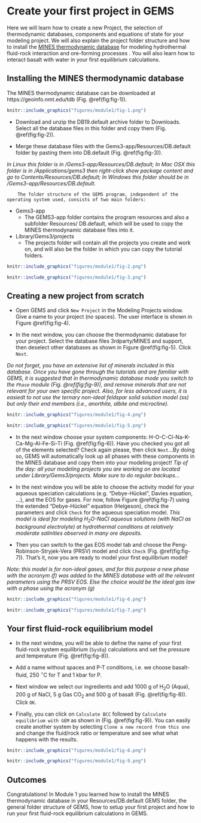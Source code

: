 # Create your first project in GEMS {#intro}

 Here we will learn how to create a new Project, the selection of thermodynamic databases, components and equations of state for your modeling project. We will also explain the project folder structure and how to install the [MINES thermodynamic database](https://geoinfo.nmt.edu/tdb) for modeling hydrothermal fluid-rock interaction and ore-forming processes . You will also learn how to interact basalt with water in your first equilibrium calculations.
 
## Installing the MINES thermodynamic database

The MINES thermodynamic database can be downloaded at https://geoinfo.nmt.edu/tdb (Fig. \@ref(fig:fig-1)).


```r
knitr::include_graphics("figures/module1/fig-1.png")
```


- Download and unzip the DB19.default archive folder to Downloads. Select all the database files in this folder and copy them (Fig. \@ref(fig:fig-2)).

- Merge these database files with the Gems3-app/Resources/DB.default folder by pasting them into DB.default (Fig. \@ref(fig:fig-3)). 
 	
_In Linux this folder is in /Gems3-app/Resources/DB.default; In Mac OSX this folder is in /Applications/gems3 then right-click show package content and go to Contents/Resources/DB.default; In Windows this folder should be in /Gems3-app/Resources/DB.default._
 	
 		The folder structure of the GEMS program, independent of the operating system used, consists of two main folders: 

 		
- Gems3-app
    + The GEMS3-app folder contains the program resources and also a subfolder Resources/ DB.default, which will be used to copy the MINES thermodynamic database files into it. 

- Library/Gems3/projects
    + The projects folder will contain all the projects you create and work on, and will also be the folder in which you can copy the tutorial folders. 
 	
 ```r
knitr::include_graphics("figures/module1/fig-2.png")
```

```r
knitr::include_graphics("figures/module1/fig-3.png")
```	

 
## Creating a new project from scratch

- Open GEMS and click `New Project` in the Modeling Projects window. Give a name to your project (no spaces). The user interface is shown in Figure \@ref(fig:fig-4). 
 
- In the next window, you can choose the thermodynamic database for your project.	Select the database files 3rdparty/MINES and support, then deselect other databases as shown in Figure \@ref(fig:fig-5). Click `Next`.
 	
_Do not forget, you have an extensive list of minerals included in this database. Once you have gone through the tutorials and are familiar with GEMS, it is suggested that in thermodynamic database mode you switch to the `Phase` module (Fig. \@ref(fig:fig-9)), and remove minerals that are not relevant for your own specific project. Also, for less advanced users, it is easiedt to not use the ternary non-ideal feldspar solid solution model (ss) but only their end members (i.e., anorthite, albite and microcline)._


```r
knitr::include_graphics("figures/module1/fig-4.png")
```

```r
knitr::include_graphics("figures/module1/fig-5.png")
```
 	
 
- In the next window choose your system components: H-O-C-Cl-Na-K-Ca-Mg-Al-Fe-Si-Ti (Fig. \@ref(fig:fig-6)). Have you checked you got all of the elements selected? Check again please, then click `Next`...By doing so, GEMS will automatically look up all phases with these components in the MINES database and copy them into your modeling project!   _Tip of the day: all your modeling projects you are working on are located under Library/Gems3/projects. Make sure to do regular backups..._

	
- In the next window you will be able to choose the activity model for your aqueous speciation calculations (e.g. "Debye-Hückel", Davies equation, ...), and the EOS for gases. For now, follow Figure \@ref(fig:fig-7) using the extended "Debye-Hückel" equation (Helgeson), check the parameters and click `Check` for the aqueous speciation model. _This model is ideal for modeling H$_2$O-NaCl aqueous solutions (with NaCl as background electrolyte) at hydrothermal conditions at relatively moderate salinities observed in many ore deposits._

- Then you can switch to the gas EOS model tab and choose the Peng-Robinson-Stryjek-Vera (PRSV) model and click `Check` (Fig. \@ref(fig:fig-7)). That's it, now you are ready to model your first equilibrium model!

_Note: this model is for non-ideal gases, and for this purpose a new phase with the acronym (f) was added to the MINES database with all the relevant parameters using the PRSV EOS. Else the choice would be the ideal gas law with a phase using the acronym (g)_

```r
knitr::include_graphics("figures/module1/fig-6.png")
```


```r
knitr::include_graphics("figures/module1/fig-7.png")
```

## Your first fluid-rock equilibrium model

- In the next window, you will be able to define the name of your first fluid-rock system equilibrium (`SysEq`) calculations and set the pressure and temperature (Fig. \@ref(fig:fig-8)).  

- Add a name without spaces and P-T conditions, i.e. we choose basalt-fluid, 250 $^{\circ}$C for T and 1 kbar for P. 
	
- Next window we select our ingredients and add 1000 g of H$_2$O (Aqua), 200 g of NaCl, 5 g Gas CO$_2$ and 500 g of basalt (Fig. \@ref(fig:fig-8)). Click `OK`.
	
- Finally, you can click on `Calculate BCC` followed by `Calculate equilibrium with GEM` as shown in (Fig. \@ref(fig:fig-9)). You can easily create another system by selecting `Clone a new record from this one` and change the fluid/rock ratio or temperature and see what what happens with the results. 


```r
knitr::include_graphics("figures/module1/fig-8.png")
```

```r
knitr::include_graphics("figures/module1/fig-9.png")
```

## Outcomes

Congratulations! In Module 1 you learned how to install the MINES thermodynamic database in your Resources/DB.default GEMS folder, the general folder structure of GEMS, how to setup your first project and how to run your first fluid-rock equilibrium calculations in GEMS.
